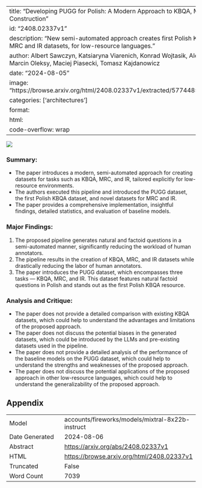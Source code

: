 
---
title: "Developing PUGG for Polish: A Modern Approach to KBQA, MRC, and IR Dataset Construction"
id: "2408.02337v1"
description: "New semi-automated approach creates first Polish KBQA dataset, plus MRC and IR datasets, for low-resource languages."
author: Albert Sawczyn, Katsiaryna Viarenich, Konrad Wojtasik, Aleksandra Domogała, Marcin Oleksy, Maciej Piasecki, Tomasz Kajdanowicz
date: "2024-08-05"
image: "https://browse.arxiv.org/html/2408.02337v1/extracted/5774485/plots/pipeline.png"
categories: ['architectures']
format:
  html:
    code-overflow: wrap
---

![](https://browse.arxiv.org/html/2408.02337v1/extracted/5774485/plots/pipeline.png)

### Summary:

- The paper introduces a modern, semi-automated approach for creating datasets for tasks such as KBQA, MRC, and IR, tailored explicitly for low-resource environments.
- The authors executed this pipeline and introduced the PUGG dataset, the first Polish KBQA dataset, and novel datasets for MRC and IR.
- The paper provides a comprehensive implementation, insightful findings, detailed statistics, and evaluation of baseline models.

### Major Findings:

1. The proposed pipeline generates natural and factoid questions in a semi-automated manner, significantly reducing the workload of human annotators.
2. The pipeline results in the creation of KBQA, MRC, and IR datasets while drastically reducing the labor of human annotators.
3. The paper introduces the PUGG dataset, which encompasses three tasks — KBQA, MRC, and IR. This dataset features natural factoid questions in Polish and stands out as the first Polish KBQA resource.

### Analysis and Critique:

- The paper does not provide a detailed comparison with existing KBQA datasets, which could help to understand the advantages and limitations of the proposed approach.
- The paper does not discuss the potential biases in the generated datasets, which could be introduced by the LLMs and pre-existing datasets used in the pipeline.
- The paper does not provide a detailed analysis of the performance of the baseline models on the PUGG dataset, which could help to understand the strengths and weaknesses of the proposed approach.
- The paper does not discuss the potential applications of the proposed approach in other low-resource languages, which could help to understand the generalizability of the proposed approach.

## Appendix

|          |          |
|----------|----------|
| Model     | accounts/fireworks/models/mixtral-8x22b-instruct       |
| Date Generated     | 2024-08-06       |
| Abstract | [https://arxiv.org/abs/2408.02337v1](https://arxiv.org/abs/2408.02337v1)        |
| HTML     | [https://browse.arxiv.org/html/2408.02337v1](https://browse.arxiv.org/html/2408.02337v1)       |
| Truncated       | False       |
| Word Count       | 7039       |